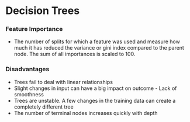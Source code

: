 # Decision Trees

### Feature Importance
* The number of splits for which a feature was used and measure how much it has reduced the variance or gini index compared to the parent node. The sum of all importances is scaled to 100.

### Disadvantages
* Trees fail to deal with linear relationships
* Slight changes in input can have a big impact on outcome - Lack of smoothness
* Trees are unstable. A few changes in the training data can create a completely different tree
* The number of terminal nodes increases quickly with depth
